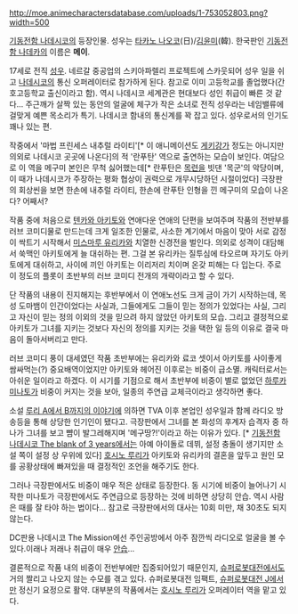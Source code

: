 http://moe.animecharactersdatabase.com/uploads/1-753052803.png?width=500

[[기동전함 나데시코]]의 등장인물. 성우는 [[타카노 나오코]](日)/[[김윤미]](韓).
한국판인 [[기동전함 나데카]]의 이름은 '''메이'''.

17세로 전직 [[성우]]. 네르갈 중공업의 스키아파렐리 프로젝트에 스카웃되어 성우 일을 쉬고 [[나데시코]]의 통신 오퍼레이터로 참가하게 된다. 참고로 이미 고등학교를 졸업했다(간호고등학교 출신이라고 함). 역시 나데시코 세계관은 현대보다 성인 취급이 빠른 것 같다... 주근깨가 살짝 있는 동안의 얼굴에 체구가 작은 소녀로 전직 성우라는 네임밸류에 걸맞게 예쁜 목소리가 특기. 나데시코 함내의 통신계를 꽉 잡고 있다. 성우로서의 인기도 꽤나 있는 편.

작중에서 '마법 프린세스 내추럴 라이티'[* 이 애니메이션도 [[게키강가]] 정도는 아니지만 의외로 나데시코 곳곳에 나온다]의 적 '란푸탄' 역으로 출연하는 모습이 보인다. 여담으로 이 역을 메구미 본인은 무척 싫어했는데[* 란푸탄은 [[목련]]을 빗댄 '목군'의 악당이며, 이 때가 나데시코가 주장하는 평화 협상이 권력으로 개무시당하던 시절이었다] 극장판의 회상씬을 보면 한손에 내추럴 라이티, 한손에 란푸탄 인형을 낀 메구미의 모습이 나온다? 어째서?

작품 중에 처음으로 [[텐카와 아키토]]와 연애다운 연애의 단편을 보여주며 작품의 전반부를 러브 코미디물로 만드는데 크게 일조한 인물로, 사소한 계기에서 마음이 맞아 서로 감정이 싹트기 시작해서 [[미스마루 유리카]]와 치열한 신경전을 벌인다. 의외로 성격이 대담해서 쑥맥인 아키토에게 늘 대쉬하는 편. 그걸 본 유리카는 질투심에 타오르며 자기도 아키토에게 대쉬하고, 사이에 끼인 아키토는 이리저리 치이며 온갖 피해는 다 입는다. 주로 이 정도의 플롯이 초반부의 러브 코미디 전개의 개략이라고 할 수 있다. 

단 작품의 내용이 진지해지는 후반부에서 이 연애노선도 크게 금이 가기 시작하는데, 목성 도마뱀이 인간이었다는 사실과, 그들에게도 그들이 믿는 정의가 있었다는 사실, 그리고 자신이 믿는 정의 이외의 것을 믿으려 하지 않았던 아키토의 모습. 그리고 결정적으로 아키토가 그녀를 지키는 것보다 자신의 정의를 지키는 것을 택한 일 등의 이유로 결국 마음이 돌아서버리고 만다. 

러브 코미디 풍이 대세였던 작품 초반부에는 유리카와 료코 셋이서 아키토를 사이좋게 쌈싸먹는(?) 중요배역이었지만 아키토와 헤어진 이후로는 비중이 급소멸. 캐릭터로서는 아쉬운 일이라고 하겠다. 이 시기를 기점으로 해서 초반부에 비중이 별로 없었던 [[하루카 미나토]]가 비중이 커지는 것을 보아, 일종의 주연급 교체극이라고 생각하면 좋다.

소설 [[루리 A에서 B까지의 이야기]]에 의하면 TVA 이후 본업인 성우일과 함께 라디오 방송등을 통해 상당한 인기인이 됐다고. 극장판에서 그녀를 본 화성의 후계자 습격자 중 하나가 그녀를 보고 뺨이 발그레해지며 '메구땅?!'이라고 하는 이유가 있다. [* [[기동전함 나데시코 The blank of 3 years]]에서는 아예 아이돌로 데뷔, 설정 충돌이 생기지만 소설 쪽이 설정 상 우위에 있다] [[호시노 루리]]가 아키토와 유리카의 결혼을 앞두고 원인 모를 공황상태에 빠져있을 때 결정적인 조언을 해주기도 한다.

그러나 극장판에서도 비중이 매우 적은 상태로 등장한다. 동 시기에 비중이 늘어나기 시작한 미나토가 극장판에서도 주연급으로 등장하는 것에 비하면 상당히 안습. 역시 사람은 때를 잘 타야 하는 법이다... 참고로 극장판에서의 대사는 10회 미만, 채 30초도 되지 않는다.

DC판용 나데시코 The Mission에선 주인공방에서 아주 잠깐씩 라디오로 얼굴을 볼 수 있다.이래나 저래나 취급이 매우 [[안습]]...

결론적으로 작품 내의 비중이 전반부에만 집중되어있기 때문인지, [[슈퍼로봇대전]]에서도 거의 짤리고 나오지 않는 수모를 겪고 있다. 슈퍼로봇대전 임팩트, [[슈퍼로봇대전 J]]에서만 정신기 요정으로 활약. 대부분의 작품에서는 [[호시노 루리]]가 오퍼레이터 역을 맡고 있다.
